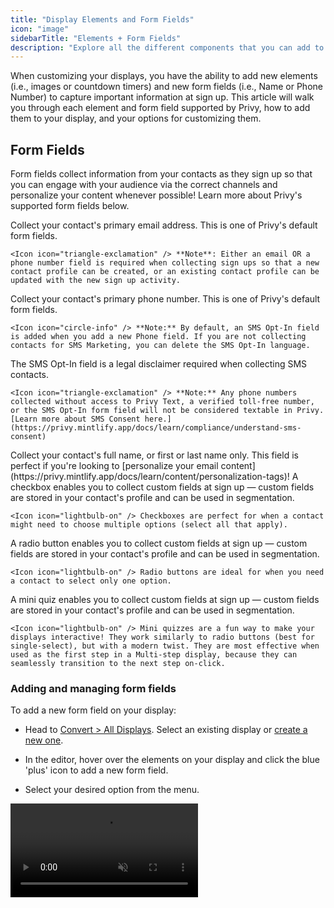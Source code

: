 ```yaml
---
title: "Display Elements and Form Fields"
icon: "image"
sidebarTitle: "Elements + Form Fields"
description: "Explore all the different components that you can add to customize your displays."
---
```


When customizing your displays, you have the ability to add new elements (i.e., images or countdown timers) and new form fields (i.e., Name or Phone Number) to capture important information at sign up. This article will walk you through each element and form field supported by Privy, how to add them to your display, and your options for customizing them.

## Form Fields

Form fields collect information from your contacts as they sign up so that you can engage with your audience via the correct channels and personalize your content whenever possible! Learn more about Privy's supported form fields below.

<AccordionGroup>
  <Accordion title="Email" defaultOpen={false}>
    Collect your contact's primary email address. This is one of Privy's default form fields.



    <Icon icon="triangle-exclamation" /> **Note**: Either an email OR a phone number field is required when collecting sign ups so that a new contact profile can be created, or an existing contact profile can be updated with the new sign up activity.
  </Accordion>

  <Accordion title="Phone" defaultOpen={false}>
    Collect your contact's primary phone number. This is one of Privy's default form fields.



    <Icon icon="circle-info" /> **Note:** By default, an SMS Opt-In field is added when you add a new Phone field. If you are not collecting contacts for SMS Marketing, you can delete the SMS Opt-In language.
  </Accordion>

  <Accordion title="SMS Opt-In" defaultOpen={false}>
    The SMS Opt-In field is a legal disclaimer required when collecting SMS contacts.



    <Icon icon="triangle-exclamation" /> **Note:** Any phone numbers collected without access to Privy Text, a verified toll-free number, or the SMS Opt-In form field will not be considered textable in Privy. [Learn more about SMS Consent here.](https://privy.mintlify.app/docs/learn/compliance/understand-sms-consent)
  </Accordion>

  <Accordion title="Name" defaultOpen={false}>
    Collect your contact's full name, or first or last name only. This field is perfect if you're looking to [personalize your email content](https://privy.mintlify.app/docs/learn/content/personalization-tags)!
  </Accordion>

  <Accordion title="Checkbox" defaultOpen={false}>
    A checkbox enables you to collect custom fields at sign up — custom fields are stored in your contact's profile and can be used in segmentation.&#x20;



    <Icon icon="lightbulb-on" /> Checkboxes are perfect for when a contact might need to choose multiple options (select all that apply).
  </Accordion>

  <Accordion title="Radio Button" defaultOpen={false}>
    A radio button enables you to collect custom fields at sign up — custom fields are stored in your contact's profile and can be used in segmentation.&#x20;



    <Icon icon="lightbulb-on" /> Radio buttons are ideal for when you need a contact to select only one option.
  </Accordion>

  <Accordion title="Mini Quiz" defaultOpen={false}>
    A mini quiz enables you to collect custom fields at sign up — custom fields are stored in your contact's profile and can be used in segmentation.



    <Icon icon="lightbulb-on" /> Mini quizzes are a fun way to make your displays interactive! They work similarly to radio buttons (best for single-select), but with a modern twist. They are most effective when used as the first step in a Multi-step display, because they can seamlessly transition to the next step on-click.
  </Accordion>
</AccordionGroup>

### Adding and managing form fields

To add a new form field on your display:

* Head to [Convert > All Displays](https://dashboard.privy.com/displays). Select an existing display or [create a new one](https://privy.mintlify.app/docs/learn/displays/create-a-display).

* In the editor, hover over the elements on your display and click the blue 'plus' icon to add a new form field.

* Select your desired option from the menu.&#x20;

<video autoPlay muted loop playsInline className="add-form-field-video" src="/images/displays/add-and-manage-form-field.mp4" />

<Tip>
  Once you've added a new form field, you can head to the **Style** settings on the right and select **Match Styles** to quickly copy the same appearance as your existing form fields!
</Tip>

To move your form field, simply drag and drop it around your display. To delete a form field, click directly on the desired field(s) and click the delete icon.

### Customizing form fields

To customize a form field's settings and appearance, click directly on the form field you want to edit. Its settings will open up on the right:

<video autoPlay muted loop playsInline className="customize-form-field-video" src="/images/displays/form-field-settings.mp4" />

* **Form field settings:** this will appear as the name of the form field you selected (i.e., Email or Mini Quiz). Choose whether or not this field is required and how it maps to your contact's profile.

* **Style:** customize your field's border, fill color, sizing, and spacing.

* **Text:** customize your placeholder text, font, size, color, and alignment.

* **Block:** customize the padding/spacing between your form field and other elements.

## Elements

Elements allow you to customize your display's appearance to communicate clearly with your visitors and encourage them to take action. They can greatly influence how your traffic responds when they see your display. Below are the elements supported by Privy today. *Click on an element to jump ahead to its section in the article.*

<AccordionGroup>
  <Accordion title="Text" defaultOpen={false}>
    Add a text box to your display to add an eye-catching header, communicate an incentive, and set expectations for what people are signing up for.
  </Accordion>

  <Accordion title="Image" defaultOpen={false}>
    Add an image to the body of your display. Rather than a background image or layout image, this picture would appear in-line with other text and form fields.



    <Icon icon="lightbulb-on" /> This is a great way to showcase your business' logo!
  </Accordion>

  <Accordion title="Button" defaultOpen={false}>
    Add a call-to-action to your display. By default, our templates will include a button under your form field(s).&#x20;



    <Icon icon="lightbulb-on" /> You might find it useful to add a "Keep Shopping" button on your display's Thank You Page to close the display after someone signs up.
  </Accordion>

  <Accordion title="Product" defaultOpen={false}>
    Shopify and Shopify Plus accounts can add a Product block to their display. [Learn more about Product blocks here.](https://privy.mintlify.app/docs/learn/content/product-blocks#product-blocks-in-displays)



    <Icon icon="lightbulb-on" /> These are effective to use on cross sell displays, or on your Thank You Page if you'd like to direct shoppers to add a specific item to cart.
  </Accordion>

  <Accordion title="Countdown" defaultOpen={false}>
    Drive urgency by adding a countdown timer to your display. [Learn more about customizing countdown timers here.](https://privy.mintlify.app/docs/learn/content/countdown-timers#add-a-countdown-timer-to-a-display)



    <Icon icon="lightbulb-on" /> Countdowns are great to use leading up to big sales, product launches, or special announcements.
  </Accordion>

  <Accordion title="Line" defaultOpen={false}>
    Add a line to your display to break up your content. Customize the color, line thickness, and make it solid, dashed, or dotted!
  </Accordion>

  <Accordion title="Spacer" defaultOpen={false}>
    Use a spacer in your display to quickly and easily add a little breathing room between your elements.
  </Accordion>
</AccordionGroup>

### Adding and managing elements

To add a new element on your display:

* Head to [Convert > All Displays](https://dashboard.privy.com/displays). Select an existing display or [create a new one](https://privy.mintlify.app/docs/learn/displays/create-a-display).

* In the editor, hover over the elements on your display and click the blue 'plus' icon to add a new element.

* Select your desired option from the menu.&#x20;

<video autoPlay muted loop playsInline className="add-new-element-video" src="/images/displays/add-element-move-element.mp4" />

To move your element, simply drag and drop it around your display. To delete an element, click directly on it and click the delete icon.

### Customizing elements

To customize an element, click directly on the element you want to edit. Its settings will open up on the right:

<video autoPlay muted loop playsInline className="customize-element-video" src="/images/displays/customize-elements.mp4" />

* **Element settings:** this will appear as the name of the element you selected (i.e., Button or Text). Customize any actions or settings shown here.

* **Style:** customize your element's border, fill color, sizing, and spacing if applicable.

* **Text:** customize your element's text, font, size, color, and alignment.

* **Block:** customize the padding/spacing surrounding your element.